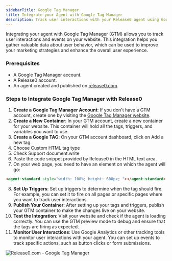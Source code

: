 ```yaml
---
sidebarTitle: Google Tag Manager
title: Integrate your Agent with Google Tag Manager
description: Track user interactions with your Release0 agent using Google Tag Manager (GTM). This guide provides step-by-step instructions to set up GTM, create tags, and monitor user behavior on your website.
---
```

Integrating your agent with Google Tag Manager (GTM) allows you to track user interactions and events on your website. This integration helps you gather valuable data about user behavior, which can be used to improve your marketing strategies and enhance the overall user experience.
### Prerequisites
- A Google Tag Manager account.
- A Release0 account.
- An agent created and published on [release0.com](https://release0.com).
### Steps to Integrate Google Tag Manager with Release0
1. **Create a Google Tag Manager Account**: If you don't have a GTM account, create one by visiting the [Google Tag Manager website](https://tagmanager.google.com/).
2. **Create a New Container**: In your GTM account, create a new container for your website. This container will hold all the tags, triggers, and variables you want to use.
3. **Create a Google TAG**: On your GTM account dashboard, click on Add a new tag.
4. Choose Custom HTML tag type
5. Check Support document.write
6. Paste the code snippet provided by Release0 in the HTML text area.
7. On your web page, you need to have an element on which the agent will go:
```html
<agent-standard style="width: 100%; height: 600px; "></agent-standard>
```
8. **Set Up Triggers**: Set up triggers to determine when the tag should fire. For example, you can set it to fire on all pages or specific pages where you want to track user interactions.
9. **Publish Your Container**: After setting up your tags and triggers, publish your GTM container to make the changes live on your website.
10. **Test the Integration**: Visit your website and check if the agent is loading correctly. You can use the GTM preview mode to debug and ensure that the tags are firing as expected.
11. **Monitor User Interactions**: Use Google Analytics or other tracking tools to monitor user interactions with your agent. You can set up events to track specific actions, such as button clicks or form submissions.

<Frame style={{ maxWidth: '500px' }}>
  <img src="/images/integrations/google-tag-manager-integration.png" alt="Release0.com - Google Tag Manager" />
</Frame>
